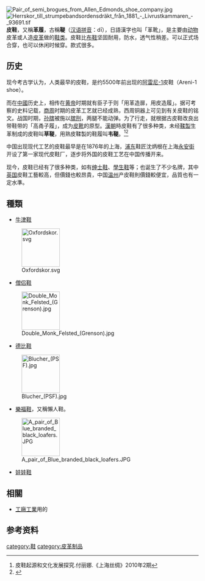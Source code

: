 [[File:Pair_of_semi_brogues_from_Allen_Edmonds_shoe_company.jpg|thumb]]
[[File:Herrskor_till_strumpebandsordensdräkt_från_1881_-_Livrustkammaren_-_93691.tif|thumb]]
'''皮鞋'''，又稱'''革履'''，古稱'''鞮'''（[[汉语拼音|汉语拼音]]：dī），日語漢字也叫「革靴」，是主要由[[动物|动物]]皮革或人造[[皮革|皮革]]做的[[鞋类|鞋类]]。皮鞋比[[布鞋|布鞋]]坚固耐用，防水，透气性稍差。可以正式场合穿，也可以休闲时候穿。款式很多。
==历史==
现今考古学认为，人类最早的皮鞋，是约5500年前出现的[[阿雷尼-1|阿雷尼-1]]皮鞋（Areni-1 shoe）。

而在[[中國|中國]]历史上，相传在[[黄帝|黄帝]]时期就有臣子<nowiki>于则</nowiki>「用革造扉，用皮造履」。据可考察的史料记载，[[商朝|商]][[周|周]]时期的皮革工艺就已经成熟，西周铜器上可见到有关皮鞋的铭文。战国时期，[[孙膑|孙膑]]被施以[[膑刑|膑刑]]，两腿不能动弹。为了行走，就根据古皮鞋改良出带鞋带的「高甬子履」，成为[[皮靴|皮靴]]的原型。[[漢朝|漢朝]]時皮鞋有了很多种类，未经[[鞣製|鞣製]]生革制成的皮鞋叫'''草鞮'''，用熟皮鞣製的鞋履叫'''韦鞮'''。<ref>皮鞋起源和文化发展探究.付丽娜.《上海丝绸》2010年2期</ref><ref>{{Cite web |url=http://www.cnki.com.cn/Article/CJFDTotal-ZGPG200620025.htm |title=鞋的起源与发展.全岳.《中国皮革》 2006年20期 |access-date=2014-03-22 |archive-date=2020-04-23 |archive-url=https://web.archive.org/web/20200423113823/http://www.cnki.com.cn/Article/CJFDTotal-ZGPG200620025.htm |dead-url=no }}</ref>

中国出现现代工艺的皮鞋最早是在1876年的上海，[[浦东|浦东]]鞋匠沈炳根在上海[[永安街|永安街]]开设了第一家现代皮鞋厂，逐步将外国的皮鞋工艺在中国传播开来。

现今，皮鞋已经有了很多种类，如有[[绅士鞋|绅士鞋]]、[[學生鞋|學生鞋]]等；也诞生了不少名牌，其中[[英国|英国]]皮鞋工藝較高，但價錢也較昂貴，中国[[温州|温州]]产皮鞋則價錢較便宜，品質也有一定水準。

==種類==
*[[牛津鞋|牛津鞋]]
[[File:Oxfordskor.svg|100px]]

*[[僧侣鞋|僧侣鞋]]
[[File:Double_Monk_Felsted_(Grenson).jpg|100px]]

*[[德比鞋|德比鞋]]
[[File:Blucher_(PSF).jpg|100px]]

*[[樂福鞋|樂福鞋]]，又稱懶人鞋。
[[File:A_pair_of_Blue_branded_black_loafers.JPG|100px]]

*[[玛丽珍鞋|娃娃鞋]]

==相關==
* [[工廠|工廠]][[工業|工業]]用的{{link-en|安全鞋|Steel-toe boot}}

==参考资料==
{{reflist}}

[[category:鞋|category:鞋]]
[[category:皮革制品|category:皮革制品]]